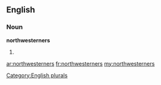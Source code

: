 ==English==

===Noun===
'''northwesterners'''

# {{plural of|[[northwesterner]]}}

[[Category:English plurals]]

[[ar:northwesterners]]
[[fr:northwesterners]]
[[my:northwesterners]]